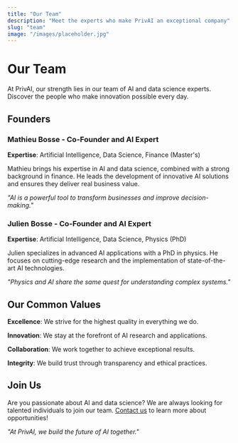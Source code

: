 ```yaml
---
title: "Our Team"
description: "Meet the experts who make PrivAI an exceptional company"
slug: "team"
image: "/images/placeholder.jpg"
---
```


# Our Team

At PrivAI, our strength lies in our team of AI and data science experts. Discover the people who make innovation possible every day.

## Founders

### Mathieu Bosse - Co-Founder and AI Expert
**Expertise**: Artificial Intelligence, Data Science, Finance (Master's)

Mathieu brings his expertise in AI and data science, combined with a strong background in finance. He leads the development of innovative AI solutions and ensures they deliver real business value.

*"AI is a powerful tool to transform businesses and improve decision-making."*

### Julien Bosse - Co-Founder and AI Expert
**Expertise**: Artificial Intelligence, Data Science, Physics (PhD)

Julien specializes in advanced AI applications with a PhD in physics. He focuses on cutting-edge research and the implementation of state-of-the-art AI technologies.

*"Physics and AI share the same quest for understanding complex systems."*

## Our Common Values

**Excellence**: We strive for the highest quality in everything we do.

**Innovation**: We stay at the forefront of AI research and applications.

**Collaboration**: We work together to achieve exceptional results.

**Integrity**: We build trust through transparency and ethical practices.

## Join Us

Are you passionate about AI and data science? We are always looking for talented individuals to join our team. [Contact us](/contact) to learn more about opportunities!

*"At PrivAI, we build the future of AI together."*